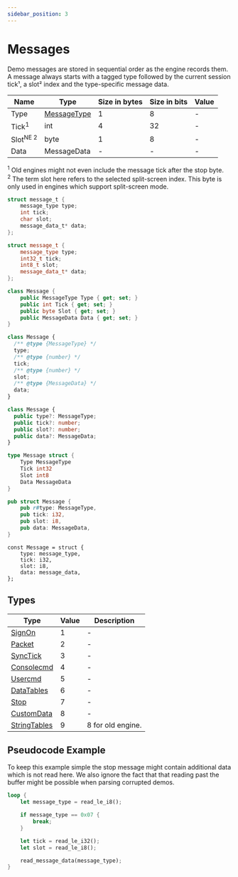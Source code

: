 ```yaml
---
sidebar_position: 3
---
```


# Messages

Demo messages are stored in sequential order as the engine records them. A
message always starts with a tagged type followed by the current session tick¹,
a slot² index and the type-specific message data.

<!-- @dem-gen-begin:Message -->

<Tabs groupId="lang">
<TabItem value="overview" label="Overview">

| Name | Type | Size in bytes | Size in bits | Value |
| --- | --- | --- | --- | --- |
| Type | [MessageType](#types) | 1 | 8 | - |
| Tick<sup>1</sup> | int | 4 | 32 | - |
| Slot<sup title="New Engine">NE</sup><sup> 2</sup> | byte | 1 | 8 | - |
| Data | MessageData | - | - | - |
<sup>1</sup> Old engines might not even include the message tick after the stop byte.
<br/>
<sup>2</sup> The term slot here refers to the selected split-screen index. This byte is only used in engines which
support split-screen mode.

</TabItem>
<TabItem value="c" label="C">

```c
struct message_t {
    message_type type;
    int tick;
    char slot;
    message_data_t* data;
};
```

</TabItem>
<TabItem value="cpp" label="C++">

```cpp
struct message_t {
    message_type type;
    int32_t tick;
    int8_t slot;
    message_data_t* data;
};
```

</TabItem>
<TabItem value="csharp" label="C#">

```csharp
class Message {
    public MessageType Type { get; set; }
    public int Tick { get; set; }
    public byte Slot { get; set; }
    public MessageData Data { get; set; }
}
```

</TabItem>
<TabItem value="js" label="JS">

```js
class Message {
  /** @type {MessageType} */
  type;
  /** @type {number} */
  tick;
  /** @type {number} */
  slot;
  /** @type {MessageData} */
  data;
}
```

</TabItem>
<TabItem value="ts" label="TS">

```ts
class Message {
  public type?: MessageType;
  public tick?: number;
  public slot?: number;
  public data?: MessageData;
}
```

</TabItem>
<TabItem value="go" label="Go">

```go
type Message struct {
	Type MessageType
	Tick int32
	Slot int8
	Data MessageData
}
```

</TabItem>
<TabItem value="rust" label="Rust">

```rust
pub struct Message {
    pub r#type: MessageType,
    pub tick: i32,
    pub slot: i8,
    pub data: MessageData,
}
```

</TabItem>
<TabItem value="zig" label="Zig">

```zig
const Message = struct {
    type: message_type,
    tick: i32,
    slot: i8,
    data: message_data,
};
```

</TabItem>
</Tabs>

<!-- @dem-gen-end:Message -->

## Types

<!-- @dem-gen-begin:MessageType -->
| Type                                    | Value | Description       |
| --------------------------------------- | ----- | ----------------- |
| [SignOn](./messages/packet)             | 1     | -                 |
| [Packet](./messages/packet)             | 2     | -                 |
| [SyncTick](./messages/synctick)         | 3     | -                 |
| [Consolecmd](./messages/consolecmd)     | 4     | -                 |
| [Usercmd](./messages/usercmd)           | 5     | -                 |
| [DataTables](./messages/datatables)     | 6     | -                 |
| [Stop](./messages/stop)                 | 7     | -                 |
| [CustomData](./messages/customdata)     | 8     | -                 |
| [StringTables](./messages/stringtables) | 9     | 8 for old engine. |

<!-- @dem-gen-end:MessageType -->

## Pseudocode Example

To keep this example simple the stop message might contain additional data which
is not read here. We also ignore the fact that that reading past the buffer
might be possible when parsing corrupted demos.

```rust
loop {
    let message_type = read_le_i8();

    if message_type == 0x07 {
        break;
    }

    let tick = read_le_i32();
    let slot = read_le_i8();

    read_message_data(message_type);
}
```
